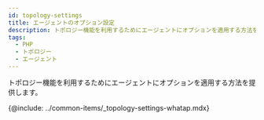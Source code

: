 ```yaml
---
id: topology-settings
title: エージェントのオプション設定
description: トポロジー機能を利用するためにエージェントにオプションを適用する方法を提供します。
tags:
  - PHP
  - トポロジー
  - エージェント
---
```


トポロジー機能を利用するためにエージェントにオプションを適用する方法を提供します。

<!-- ## 적용 가능 에이전트 및 버전 -->

<!-- Java 에이전트 1.7.1 버전 이상 -->

<!-- * Node.js 에이전트 0.4.1 버전 이상 -->

{@include: ../common-items/_topology-settings-whatap.mdx}
